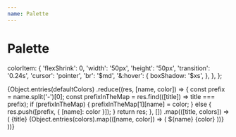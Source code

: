 ```yaml
---
name: Palette
---
```



# Palette

  colorItem: {
    'flexShrink': 0,
    'width': '50px',
    'height': '50px',
    'transition': '0.24s',
    'cursor': 'pointer',
    'br': '$md',
    '&:hover': {
      boxShadow: '$xs',
    },
  },
};

<Box>
  {Object.entries(defaultColors)
    .reduce((res, [name, color]) => {
      const prefix = name.split('-')[0];
      const prefixInTheMap = res.find(([title]) => title === prefix);
      if (prefixInTheMap) {
        prefixInTheMap[1][name] = color;
      } else {
        res.push([prefix, { [name]: color }]);
      }
      return res;
    }, [])
    .map(([title, colors]) => (
      <React.Fragment key={title}>
        <Heading level="3" as="h2">
          {title}
        </Heading>
        <Row wrap="wrap" gap="8">
          {Object.entries(colors).map(([name, color]) => (
            <Column gap="3" css={{ width: '140px' }} key={name}>
              <Box
                css={styles.colorItem}
                bc={`$${name}`}
                boxShadow={`$xs, 0 4px 6px -1px $colors$${name}`}
                title={name}
              />
              <Column gap="2">
                <Text size="sm" lineClamp="1" title={name}>
                  ${name}
                </Text>
                <Text size="sm" font="mono" tone="light" lineClamp="1" title={color}>
                  {color}
                </Text>
              </Column>
            </Column>
          ))}
        </Row>
      </React.Fragment>
    ))}
</Box>
